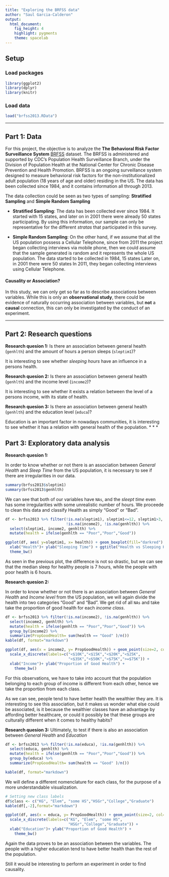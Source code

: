 ```yaml
---
title: "Exploring the BRFSS data"
author: "Saul Garcia-Calderon"
output: 
  html_document: 
    fig_height: 4
    highlight: pygments
    theme: spacelab
---
```


## Setup

### Load packages

```r
library(ggplot2)
library(dplyr)
library(knitr)
```

### Load data

```r
load("brfss2013.RData")
```


* * *

## Part 1: Data

For this project, the objective is to analyze the **The Behavioral Risk Factor Surveillance System** [BRFSS](https://www.cdc.gov/brfss/annual_data/2013/pdf/Overview_2013.pdf) dataset. The BRFSS is administered and supported by CDC’s Population Health Surveillance Branch, under the Division of Population Health at the National Center for Chronic Disease Prevention and Health Promotion. BRFSS is an ongoing surveillance system designed to measure behavioral risk factors for the non-institutionalized adult population (18 years of age and older) residing in the US. The data has been collected since 1984, and it contains information all through 2013.

The data collection could be seen as two types of sampling: **Stratified Sampling** and **Simple Random Sampling**

* **Stratified Sampling**:
The data has been collected ever since 1984. It started with 15 states, and later on in 2001 there were already 50 states participating. By using this information, our sample can only be representative for the different *stratas* that participated in this survey.

* **Simple Random Sampling**:
On the other hand, if we assume that all the US population possess a Cellular Telephone, since from 2011 the project began collecting interviews via mobile phone, then we could assume that the sample generated is random and it represents the whole US population.
The data started to be collected in 1984, 15 states
Later on, in 2001 there were 50 states
In 2011, they began collecting interviews using Cellular Telephone.

#### Causality or Association?

In this study, we can only get so far as to describe associations between variables. While this is only an **observational study**, there could be evidence of naturally occurring association between variables, but **not** a **causal** connection, this can only be investigated by the conduct of an experiment.

* * *

## Part 2: Research questions

**Research quesion 1:**
Is there an association between general health (`genhlth`) and the amount of hours a person sleeps (`sleptim1`)?

It is interesting to see whether *sleeping hours* have an influence in a persons health.

**Research quesion 2:**
Is there an association between general health (`genhlth`) and the income level (`income2`)?

It is interesting to see whether it exists a relation between the level of a persons income, with its state of health.

**Research quesion 3:**
Is there an association between general health (`genhlth`) and the education level (`educa`)?

Education is an important factor in nowadays communities, it is interesting to see whether it has a relation with general health of the population.
* * *

## Part 3: Exploratory data analysis

**Research quesion 1:**

In order to know whether or not there is an association between *General Health* and *Sleep Time* from the US population, it is necessary to see if there are irregularities in our data. 

```r
summary(brfss2013$sleptim1)
summary(brfss2013$genhlth)
```

We can see that both of our variables have `NAs`, and the *sleept time* even has some irregularities with some unrealistic number of hours. We proceede to clean this data and classify Health as simply "Good" or "Bad".

```r
df <- brfss2013 %>% filter(!is.na(sleptim1), sleptim1<=12, sleptim1>3,
                           !is.na(income2), !is.na(genhlth)) %>%
  select(sleptim1, income2, genhlth) %>% 
  mutate(health = ifelse(genhlth == "Poor","Poor","Good"))

ggplot(df, aes( y=sleptim1, x= health)) + geom_boxplot(fill="darkred") + 
  xlab("Health")+ ylab("Sleeping Time") + ggtitle("Health vs Sleeping Hours") +
  theme_bw()

```

As seen in the previous plot, the difference is not so drastic, but we can see that the median sleep for healthy people is 7 hours, while the people with poor health is 6 hours.

**Research quesion 2:**

In order to know whether or not there is an association between *General Health* and *Income level* from the US population, we will again divide the health into two categories "Good" and "Bad". We get rid of all `NAs` and take take the proportion of good health for each *income class*.

```r
df <- brfss2013 %>% filter(!is.na(income2), !is.na(genhlth)) %>%
  select(income2, genhlth) %>% 
  mutate(health = ifelse(genhlth == "Poor","Poor","Good")) %>% 
  group_by(income2) %>%
  summarize(PropGoodHealth= sum(health == "Good" )/n())
kable(df, format="markdown")

ggplot(df, aes(x = income2, y= PropGoodHealth)) + geom_point(size=2, col="blue")  +
  scale_x_discrete(labels=c("<$10K","<$15K","<$20K","<$25K",
                            "<$35K","<$50K","<$75K",">=$75K")) +
  xlab("Income")+ ylab("Proportion of Good Health") + 
    theme_bw()
```

For this observations, we have to take into account that the population belonging to each group of income is different from each other, hence we take the proportion from each class.

As we can see, people tend to have better health the wealthier they are. It is interesting to see this association, but it makes us wonder what else could be associated, is it because the wealthier classes have an advantage by affording better healthcare, or could it possibly be that these groups are culturally different when it comes to healthy habits?


**Research quesion 3:**
Ultimately, to test if there is also an association between *General Health* and *Education*

```r
df <- brfss2013 %>% filter(!is.na(educa), !is.na(genhlth)) %>%
  select(educa, genhlth) %>% 
  mutate(health = ifelse(genhlth == "Poor","Poor","Good")) %>% 
  group_by(educa) %>%
  summarize(PropGoodHealth= sum(health == "Good" )/n())

kable(df, format="markdown")
```

We will define a different nomenclature for each class, for the purpose of a more understandable visualization.
```r
# Setting new class labels
df$class <- c("KG", "Elem", "some HS","HSGr","College","Graduate")
kable(df[,-2],format="markdown")

ggplot(df, aes(x = educa, y= PropGoodHealth)) + geom_point(size=2, col="blue")  +
  scale_x_discrete(labels=c("KG", "Elem", "some HS",
                            "HSGr","College","Graduate")) +
  xlab("Education")+ ylab("Proportion of Good Health") + 
    theme_bw()

```

Again the data proves to be an association between the variables. The people with a higher education tend to have better health than the rest of the population.

Still it would be interesting to perform an experiment in order to find causality.